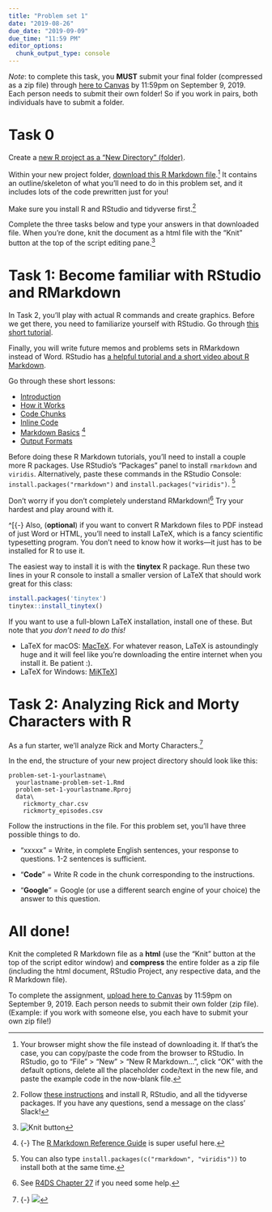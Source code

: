 ```yaml
---
title: "Problem set 1"
date: "2019-08-26"
due_date: "2019-09-09"
due_time: "11:59 PM"
editor_options: 
  chunk_output_type: console
---
```


*Note*: to complete this task, you **MUST** submit your final folder (compressed as a zip file) through [here to Canvas](https://uncc.instructure.com/courses/110218/assignments/651583) by 11:59pm on September 9, 2019. Each person needs to submit their own folder! So if you work in pairs, both individuals have to submit a folder.

# Task 0

Create a [new R project as a "New Directory" (folder)](https://r4ds.had.co.nz/workflow-projects.html#rstudio-projects).

Within your new project folder, [download this R Markdown file](/files/yourlastname-problem-set-1.Rmd).^[Your browser might show the file instead of downloading it. If that's the case, you can copy/paste the code from the browser to RStudio. In RStudio, go to "File" > "New" > "New R Markdown…", click "OK" with the default options, delete all the placeholder code/text in the new file, and paste the example code in the now-blank file.] It contains an outline/skeleton of what you'll need to do in this problem set, and it includes lots of the code prewritten just for you!

Make sure you install R and RStudio and tidyverse first.^[Follow [these instructions](/install/) and install R, RStudio, and all the tidyverse packages. If you have any questions, send a message on the class' Slack!] 

Complete the three tasks below and type your answers in that downloaded file. When you're done, knit the document as a html file with the "Knit" button at the top of the script editing pane.^[![Knit button](/images/assignment/knit-button.png)]

# Task 1: Become familiar with RStudio and RMarkdown

In Task 2, you'll play with actual R commands and create graphics. Before we get there, you need to familiarize yourself with RStudio. Go through [this short tutorial](http://stat545.com/block002_hello-r-workspace-wd-project.html).

Finally, you will write future memos and problems sets in RMarkdown instead of Word. RStudio has [a helpful tutorial and a short video about R Markdown](http://rmarkdown.rstudio.com/lesson-1.html). 

Go through these short lessons:

- [Introduction](http://rmarkdown.rstudio.com/lesson-1.html)
- [How it Works](http://rmarkdown.rstudio.com/lesson-2.html)
- [Code Chunks](http://rmarkdown.rstudio.com/lesson-3.html)
- [Inline Code](http://rmarkdown.rstudio.com/lesson-4.html)
- [Markdown Basics](http://rmarkdown.rstudio.com/lesson-8.html) ^[{-} The [R Markdown Reference Guide](https://www.rstudio.com/wp-content/uploads/2015/03/rmarkdown-reference.pdf) is super useful here.]
- [Output Formats](http://rmarkdown.rstudio.com/lesson-9.html)

Before doing these R Markdown tutorials, you'll need to install a couple more R packages. Use RStudio's "Packages" panel to install `rmarkdown` and `viridis`. Alternatively, paste these commands in the RStudio Console: `install.packages("rmarkdown")` and `install.packages("viridis")`. ^[You can also type `install.packages(c("rmarkdown", "viridis"))` to install both at the same time.]

Don't worry if you don't completely understand RMarkdown!^[See [R4DS Chapter 27](https://r4ds.had.co.nz/r-markdown.html) if you need some help.] Try your hardest and play around with it.

^[{-} Also, (**optional**) if you want to convert R Markdown files to PDF instead of just Word or HTML, you'll need to install LaTeX, which is a fancy scientific typesetting program. You don't need to know how it works—it just has to be installed for R to use it.

The easiest way to install it is with the **tinytex** R package. Run these two lines in your R console to install a smaller version of LaTeX that should work great for this class:

```r
install.packages('tinytex')
tinytex::install_tinytex()
```

If you want to use a full-blown LaTeX installation, install one of these. But note that *you don't need to do this!*

- LaTeX for macOS: [MacTeX](https://www.tug.org/mactex/). For whatever reason, LaTeX is astoundingly huge and it will feel like you're downloading the entire internet when you install it. Be patient :).
- LaTeX for Windows: [MiKTeX](https://miktex.org/howto/install-miktex)]


# Task 2: Analyzing Rick and Morty Characters with R

As a fun starter, we'll analyze Rick and Morty Characters.^[{-} ![](https://media.giphy.com/media/i2dE5VvBNxBw4/giphy.gif)]

In the end, the structure of your new project directory should look like this:

```
problem-set-1-yourlastname\
  yourlastname-problem-set-1.Rmd
  problem-set-1-yourlastname.Rproj
  data\
    rickmorty_char.csv
    rickmorty_episodes.csv
```

Follow the instructions in the file. For this problem set, you'll have three possible things to do.

- "xxxxx" = Write, in complete English sentences, your response to questions. 1-2 sentences is sufficient.

- "**Code**" = Write R code in the chunk corresponding to the instructions.

- "**Google**" = Google (or use a different search engine of your choice) the answer to this question.

# All done!

Knit the completed R Markdown file as a **html** (use the "Knit" button at the top of the script editor window) and **compress** the entire folder as a zip file (including the html document, RStudio Project, any respective data, and the R Markdown file). 

To complete the assignment, [upload here to Canvas](https://uncc.instructure.com/courses/100065/assignments/516650) by 11:59pm on September 9, 2019. Each person needs to submit their own folder (zip file). (Example: if you work with someone else, you each have to submit your own zip file!)

